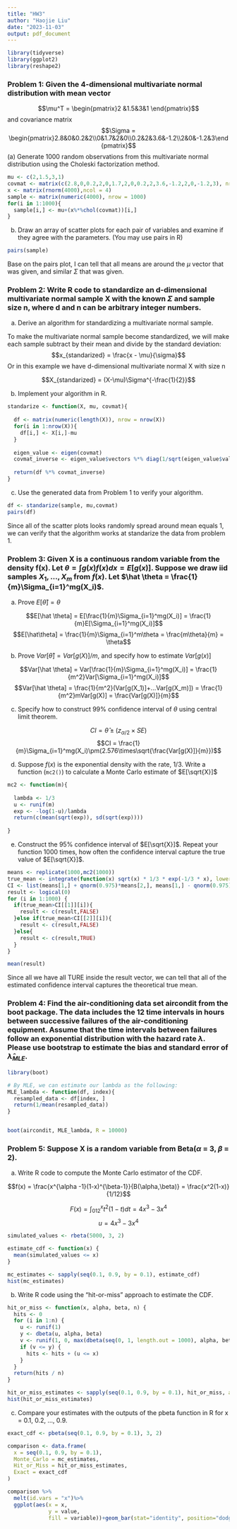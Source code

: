 ```yaml
---
title: "HW3"
author: "Haojie Liu"
date: "2023-11-03"
output: pdf_document
---
```


```r
library(tidyverse)
library(ggplot2)
library(reshape2)
```


### Problem 1: Given the 4-dimensional multivariate normal distribution with mean vector 
$$\mu^T = \begin{pmatrix}2 &1.5&3&1 \end{pmatrix}$$
and covariance matrix
$$\Sigma = \begin{pmatrix}2.8&0&0.2&2\\0&1.7&2&0\\0.2&2&3.6&-1.2\\2&0&-1.2&3\end{pmatrix}$$
(a) Generate 1000 random observations from this multivariate normal distribution using the Choleski factorization method.

```r
mu <- c(2,1.5,3,1)
covmat <- matrix(c(2.8,0,0.2,2,0,1.7,2,0,0.2,2,3.6,-1.2,2,0,-1.2,3), nrow = 4)
x <- matrix(rnorm(4000),ncol = 4)
sample <- matrix(numeric(4000), nrow = 1000)
for(i in 1:1000){
  sample[i,] <- mu+(x%*%chol(covmat))[i,]
}
```


(b) Draw an array of scatter plots for each pair of variables and examine if they agree with the parameters. (You may use pairs in R)

```r

pairs(sample)

```

Base on the pairs plot, I can tell that all means are around the $\mu$ vector that was given, and similar $\Sigma$ that was given.


### Problem 2: Write R code to standardize an d-dimensional multivariate normal sample X with the known $\Sigma$ and sample size n, where d and n can be arbitrary integer numbers.
(a) Derive an algorithm for standardizing a multivariate normal sample. 

To make the multivariate normal sample become standardized, we will make each sample subtract by their mean and divide by the standard deviation:
$$x_{standarized} = \frac{x - \mu}{\sigma}$$
Or in this example we have d-dimensional multivariate normal X with size n

$$X_{standarized} = (X-\mu)\Sigma^{-\frac{1}{2}}$$

(b) Implement your algorithm in R.

```r
standarize <- function(X, mu, covmat){
  
  df <- matrix(numeric(length(X)), nrow = nrow(X))
  for(i in 1:nrow(X)){
    df[i,] <- X[i,]-mu
  }
  
  eigen_value <- eigen(covmat)
  covmat_inverse <- eigen_value$vectors %*% diag(1/sqrt(eigen_value$values)) %*% t(eigen_value$vectors)
  
  return(df %*% covmat_inverse)
}
```


(c) Use the generated data from Problem 1 to verify your algorithm.

```r
df <- standarize(sample, mu,covmat)
pairs(df)
```
Since all of the scatter plots looks randomly spread around mean equals 1, we can verify that the algorithm works at standarize the data from problem 1.


### Problem 3: Given X is a continuous random variable from the density f(x). Let $\theta = \int g(x)f(x)dx = E[g(x)]$. Suppose we draw iid samples $X_1,...,X_m$ from $f(x)$. Let $\hat \theta = \frac{1}{m}\Sigma_{i=1}^mg(X_i)$.

(a) Prove $E[\hat \theta] =\theta$

$$E[\hat \theta] = E[\frac{1}{m}\Sigma_{i=1}^mg(X_i)] = \frac{1}{m}E[\Sigma_{i=1}^mg(X_i)]$$
$$E[\hat\theta] = \frac{1}{m}\Sigma_{i=1}^m\theta = \frac{m\theta}{m} = \theta$$

(b) Prove $Var[\hat \theta] = Var[g(X)]/m$, and specify how to estimate $Var[g(x)]$

$$Var[\hat \theta] = Var[\frac{1}{m}\Sigma_{i=1}^mg(X_i)] = \frac{1}{m^2}Var[\Sigma_{i=1}^mg(X_i)]$$
$$Var[\hat \theta] = \frac{1}{m^2}(Var[g(X_1)]+...Var[g(X_m)]) = \frac{1}{m^2}mVar[g(X)] = \frac{Var[g(X)]}{m}$$

(c) Specify how to construct 99% confidence interval of $\theta$ using central limit theorem.

$$CI = \hat\theta \pm(z_{\alpha/2}\times SE)$$
$$CI = \frac{1}{m}\Sigma_{i=1}^mg(X_i)\pm(2.576\times\sqrt{\frac{Var[g(X)]}{m}})$$

(d) Suppose $f(x)$ is the exponential density with the rate, 1/3. Write a function (`mc2()`) to calculate a Monte Carlo estimate of $E[\sqrt{X}]$

```r

mc2 <- function(m){
  
  lambda <- 1/3
  u <- runif(m)
  exp <- -log(1-u)/lambda
  return(c(mean(sqrt(exp)), sd(sqrt(exp))))
  
}

```


(e) Construct the 95% confidence interval of $E[\sqrt{X}]$. Repeat your function 1000 times, how often the confidence interval capture the true value of $E[\sqrt{X}]$.


```r
means <- replicate(1000,mc2(1000))
true_mean <- integrate(function(x) sqrt(x) * 1/3 * exp(-1/3 * x), lower = 0, upper = Inf)$value
CI <- list(means[1,] + qnorm(0.975)*means[2,], means[1,] - qnorm(0.975)*means[2,])
result <- logical(0)
for (i in 1:1000) {
  if(true_mean>CI[[1]][i]){
    result <- c(result,FALSE)
  }else if(true_mean<CI[[2]][i]){
    result <- c(result,FALSE)
  }else{
    result <- c(result,TRUE)
  }
}

mean(result)
```

Since all we have all TURE inside the result vector, we can tell that all of the estimated confidence interval captures the theoretical true mean.

### Problem 4: Find the air-conditioning data set aircondit from the boot package. The data includes the 12 time intervals in hours between successive failures of the air-conditioning equipment. Assume that the time intervals between failures follow an exponential distribution with the hazard rate $\lambda$. Please use bootstrap to estimate the bias and standard error of $\hat\lambda_{MLE}$.

```r
library(boot)

# By MLE, we can estimate our lambda as the following:
MLE_lambda <- function(df, index){
  resampled_data <- df[index, ]
  return(1/mean(resampled_data))
}


boot(aircondit, MLE_lambda, R = 10000)
```


### Problem 5: Suppose X is a random variable from Beta($\alpha$ = 3, $\beta$ = 2).
(a) Write R code to compute the Monte Carlo estimator of the CDF. 

$$f(x) = \frac{x^{\alpha -1}(1-x)^{\beta-1}}{B(\alpha,\beta)} = \frac{x^2(1-x)}{1/12}$$

$$F(x) = \int^x_012t^2(1-t) dt = 4x^3-3x^4$$
$$u = 4x^3-3x^4$$


```r

simulated_values <- rbeta(5000, 3, 2)

estimate_cdf <- function(x) {
  mean(simulated_values <= x)
}

mc_estimates <- sapply(seq(0.1, 0.9, by = 0.1), estimate_cdf)
hist(mc_estimates)

```


(b) Write R code using the “hit-or-miss” approach to estimate the CDF.


```r

hit_or_miss <- function(x, alpha, beta, n) {
  hits <- 0
  for (i in 1:n) {
    u <- runif(1)
    y <- dbeta(u, alpha, beta)
    v <- runif(1, 0, max(dbeta(seq(0, 1, length.out = 1000), alpha, beta)))
    if (v <= y) {
      hits <- hits + (u <= x)
    }
  }
  return(hits / n)
}

hit_or_miss_estimates <- sapply(seq(0.1, 0.9, by = 0.1), hit_or_miss, alpha = 3, beta = 2, n = 1000)
hist(hit_or_miss_estimates)

```


(c) Compare your estimates with the outputs of the pbeta function in R for x = 0.1, 0.2, ..., 0.9.


```r

exact_cdf <- pbeta(seq(0.1, 0.9, by = 0.1), 3, 2)

comparison <- data.frame(
  x = seq(0.1, 0.9, by = 0.1),
  Monte_Carlo = mc_estimates,
  Hit_or_Miss = hit_or_miss_estimates,
  Exact = exact_cdf
)

comparison %>% 
  melt(id.vars = "x")%>% 
  ggplot(aes(x = x,
             y = value,
             fill = variable))+geom_bar(stat="identity", position="dodge")

```


















